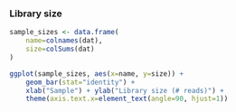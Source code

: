 ### Library size

```r
sample_sizes <- data.frame(
    name=colnames(dat),
    size=colSums(dat)
)

ggplot(sample_sizes, aes(x=name, y=size)) + 
    geom_bar(stat="identity") +
    xlab("Sample") + ylab("Library size (# reads)") +
    theme(axis.text.x=element_text(angle=90, hjust=1))
```


